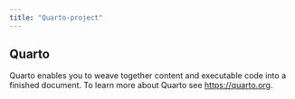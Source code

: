 ```yaml
---
title: "Quarto-project"
---
```


## Quarto

Quarto enables you to weave together content and executable code into a finished document. To learn more about Quarto see <https://quarto.org>.
